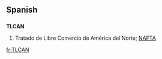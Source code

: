 ==Spanish==

==={{initialism|lang=es}}===
'''TLCAN'''

# Tratado de Libre Comercio de América del Norte; [[NAFTA]]

[[fr:TLCAN]]